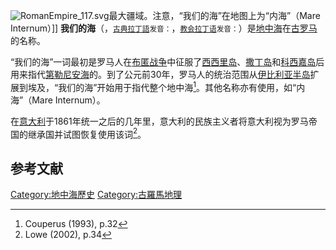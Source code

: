 [[File:RomanEmpire_117.svg|thumb]]最大疆域。注意，“我们的海”在地图上为“内海”（Mare Internum）]]
'''我们的海'''（{{lang-la|Mare Nostrum}}，<small>[[古典拉丁語|古典拉丁語]]发音：</small>{{IPA-la|ˈma.rɛ ˈnɔs.t̪rʊ̃mˑ|}}，<small>[[教会拉丁语|教会拉丁语]]发音：</small>{{IPA-la|ˈmaː.rɛ ˈnɔs.t̪rum|}}）是[[地中海|地中海]]在[[古罗马|古罗马]]的名称。

“我们的海”一词最初是罗马人在[[布匿战争|布匿战争]]中征服了[[西西里岛|西西里岛]]、[[撒丁岛|撒丁岛]]和[[科西嘉|科西嘉岛]]后用来指代[[第勒尼安海|第勒尼安海]]的。到了公元前30年，罗马人的统治范围从[[伊比利亚半岛|伊比利亚半岛]]扩展到埃及，“我们的海”开始用于指代整个地中海<ref>Couperus (1993), p.32</ref>。其他名称亦有使用，如“内海”（Mare Internum）。

在[[意大利|意大利]]于1861年统一之后的几年里，意大利的民族主义者将意大利视为罗马帝国的继承国并试图恢复使用该词<ref name="Lowe 2002, p.34">Lowe (2002), p.34</ref>。

== 参考文献 ==
{{Reflist}}

[[Category:地中海歷史|Category:地中海歷史]]
[[Category:古羅馬地理|Category:古羅馬地理]]